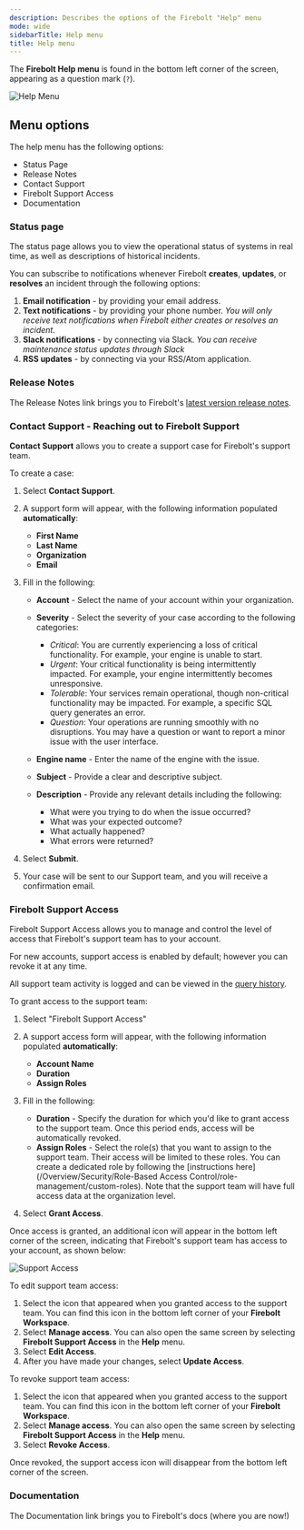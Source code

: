 ```yaml
---
description: Describes the options of the Firebolt "Help" menu
mode: wide
sidebarTitle: Help menu
title: Help menu
---
```




The **Firebolt Help menu** is found in the bottom left corner of the screen, appearing as a question mark (```?```).

![Help Menu](/assets/images/getting_to_help.png)

## Menu options

The help menu has the following options: 

- Status Page
- Release Notes
- Contact Support
- Firebolt Support Access
- Documentation

### Status page
The status page allows you to view the operational status of systems in real time, as well as descriptions of historical incidents.

You can subscribe to notifications whenever Firebolt **creates**, **updates**, or **resolves** an incident through the following options:
1. **Email notification** - by providing your email address.
2. **Text notifications** - by providing your phone number.
*You will only receive text notifications when Firebolt either creates or resolves an incident.*
3. **Slack notifications** - by connecting via Slack.
*You can receive maintenance status updates through Slack* 
4. **RSS updates** - by connecting via your RSS/Atom application.

### Release Notes
The Release Notes link brings you to Firebolt's [latest version release notes](/release-notes/release-notes).

### Contact Support - Reaching out to Firebolt Support
**Contact Support** allows you to create a support case for Firebolt's support team.

To create a case: 

1. Select **Contact Support**.
2. A support form will appear, with the following information populated **automatically**:

    - **First Name**
    - **Last Name**
    - **Organization** 
    - **Email**

4. Fill in the following:
    
    - **Account** - Select the name of your account within your organization.
    - **Severity** - Select the severity of your case according to the following categories:

        - *Critical*: You are currently experiencing a loss of critical functionality. For example, your engine is unable to start.
        - *Urgent*: Your critical functionality is being intermittently impacted. For example, your engine intermittently becomes unresponsive.
        - *Tolerable*: Your services remain operational, though non-critical functionality may be impacted. For example, a specific SQL query generates an error.
        - *Question*: Your operations are running smoothly with no disruptions. You may have a question or want to report a minor issue with the user interface.
    
    - **Engine name** - Enter the name of the engine with the issue.
    - **Subject** - Provide a clear and descriptive subject.
    - **Description** - Provide any relevant details including the following:
        - What were you trying to do when the issue occurred? 
        - What was your expected outcome? 
        - What actually happened? 
        - What errors were returned?  
5. Select **Submit**.
6. Your case will be sent to our Support team, and you will receive a confirmation email. 



### Firebolt Support Access
Firebolt Support Access allows you to manage and control the level of access that Firebolt's support team has to your account.

For new accounts, support access is enabled by default; however you can revoke it at any time.

All support team activity is logged and can be viewed in the [query history](/sql_reference/information-schema/engine-query-history).

To grant access to the support team:

1. Select "Firebolt Support Access"
2. A support access form will appear, with the following information populated **automatically**:

    - **Account Name**
    - **Duration**
    - **Assign Roles**

3. Fill in the following:

    - **Duration** - Specify the duration for which you'd like to grant access to the support team. Once this period ends, access will be automatically revoked.
    - **Assign Roles** - Select the role(s) that you want to assign to the support team. Their access will be limited to these roles. You can create a dedicated role by following the [instructions here](/Overview/Security/Role-Based Access Control/role-management/custom-roles). Note that the support team will have full access data at the organization level.

4. Select **Grant Access**.

Once access is granted, an additional icon will appear in the bottom left corner of the screen, indicating that Firebolt's support team has access to your account, as shown below:

![Support Access](/assets/images/support_access_menu.png)

To edit support team access:

1. Select the icon that appeared when you granted access to the support team. You can find this icon in the bottom left corner of your **Firebolt Workspace**. 
2. Select **Manage access**. You can also open the same screen by selecting **Firebolt Support Access** in the **Help** menu.
3. Select **Edit Access**.
4. After you have made your changes, select **Update Access**.

To revoke support team access:

1. Select the icon that appeared when you granted access to the support team. You can find this icon in the bottom left corner of your **Firebolt Workspace**. 
2. Select **Manage access**. You can also open the same screen by selecting **Firebolt Support Access** in the **Help** menu.
3. Select **Revoke Access**.

Once revoked, the support access icon will disappear from the bottom left corner of the screen.

### Documentation
The Documentation link brings you to Firebolt's docs (where you are now!)


